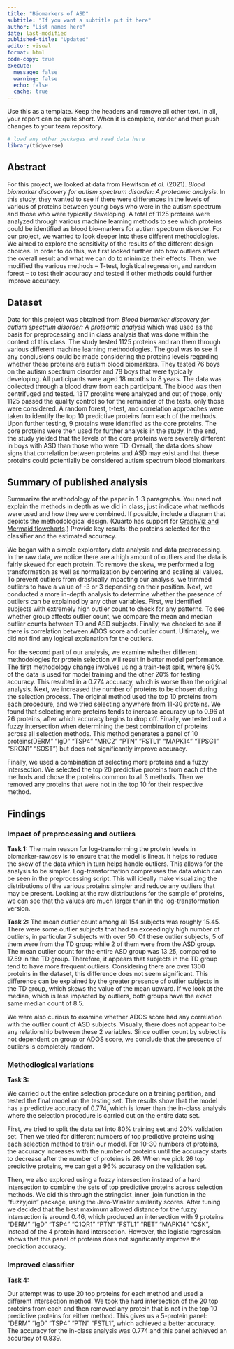 ```yaml
---
title: "Biomarkers of ASD"
subtitle: "If you want a subtitle put it here"
author: "List names here"
date: last-modified
published-title: "Updated"
editor: visual
format: html
code-copy: true
execute:
  message: false
  warning: false
  echo: false
  cache: true
---
```


Use this as a template. Keep the headers and remove all other text. In all, your report can be quite short. When it is complete, render and then push changes to your team repository.

```r
# load any other packages and read data here
library(tidyverse)
```

## Abstract

For this project, we looked at data from Hewitson *et al.* (2021). *Blood biomarker discovery for autism spectrum disorder: A proteomic analysis.* In this study, they wanted to see if there were differences in the levels of various of proteins between young boys who were in the autism spectrum and those who were typically developing. A total of 1125 proteins were analyzed through various machine learning methods to see which proteins could be identified as blood bio-markers for autism spectrum disorder. For our project, we wanted to look deeper into these different methodologies. We aimed to explore the sensitivity of the results of the different design choices. In order to do this, we first looked further into how outliers affect the overall result and what we can do to minimize their effects. Then, we modified the various methods -- T-test, logistical regression, and random forest -- to test their accuracy and tested if other methods could further improve accuracy.

## Dataset

Data for this project was obtained from *Blood biomarker discovery for autism spectrum disorder: A proteomic analysis* which was used as the basis for preprocessing and in class analysis that was done within the context of this class. The study tested 1125 proteins and ran them through various different machine learning methodologies. The goal was to see if any conclusions could be made considering the proteins levels regarding whether these proteins are autism blood biomarkers. They tested 76 boys on the autism spectrum disorder and 78 boys that were typically developing. All participants were aged 18 months to 8 years. The data was collected through a blood draw from each participant. The blood was then centrifuged and tested. 1317 proteins were analyzed and out of those, only 1125 passed the quality control so for the remainder of the tests, only those were considered. A random forest, t-test, and correlation approaches were taken to identify the top 10 predictive proteins from each of the methods. Upon further testing, 9 proteins were identified as the core proteins. The core proteins were then used for further analysis in the study. In the end, the study yielded that the levels of the core proteins were severely different in boys with ASD than those who were TD. Overall, the data does show signs that correlation between proteins and ASD may exist and that these proteins could potentially be considered autism spectrum blood biomarkers.

## Summary of published analysis

Summarize the methodology of the paper in 1-3 paragraphs. You need not explain the methods in depth as we did in class; just indicate what methods were used and how they were combined. If possible, include a diagram that depicts the methodological design. (Quarto has support for [GraphViz and Mermaid flowcharts](https://quarto.org/docs/authoring/diagrams.html).) Provide key results: the proteins selected for the classifier and the estimated accuracy.

We began with a simple exploratory data analysis and data preprocessing. In the raw data, we notice there are a high amount of outliers and the data is fairly skewed for each protein. To remove the skew, we performed a log transformation as well as normalization by centering and scaling all values. To prevent outliers from drastically impacting our analysis, we trimmed outliers to have a value of -3 or 3 depending on their position. Next, we conducted a more in-depth analysis to determine whether the presence of outliers can be explained by any other variables. First, we identified subjects with extremely high outlier count to check for any patterns. To see whether group affects outlier count, we compare the mean and median outlier counts between TD and ASD subjects. Finally, we checked to see if there is correlation between ADOS score and outlier count. Ultimately, we did not find any logical explanation for the outliers.

For the second part of our analysis, we examine whether different methodologies for protein selection will result in better model performance. The first methodology change involves using a train-test split, where 80% of the data is used for model training and the other 20% for testing accuracy. This resulted in a 0.774 accuracy, which is worse than the original analysis. Next, we increased the number of proteins to be chosen during the selection process. The original method used the top 10 proteins from each procedure, and we tried selecting anywhere from 11-30 proteins. We found that selecting more proteins tends to increase accuracy up to 0.96 at 26 proteins, after which accuracy begins to drop off. Finally, we tested out a fuzzy intersection when determining the best combination of proteins across all selection methods. This method generates a panel of 10 proteins(DERM" "IgD" "TSP4" "MRC2" "PTN" "FSTL1" "MAPK14" "TPSG1" "SRCN1" "SOST") but does not significantly improve accuracy.

Finally, we used a combination of selecting more proteins and a fuzzy intersection. We selected the top 20 predictive proteins from each of the methods and chose the proteins common to all 3 methods. Then we removed any proteins that were not in the top 10 for their respective method.

## Findings


### Impact of preprocessing and outliers

**Task 1:** The main reason for log-transforming the protein levels in biomarker-raw.csv is to ensure that the model is linear. It helps to reduce the skew of the data which in turn helps handle outliers. This allows for the analysis to be simpler. Log-transformation compresses the data which can be seen in the preprocessing script. This will ideally make visualizing the distributions of the various proteins simpler and reduce any outliers that may be present. Looking at the raw distributions for the sample of proteins, we can see that the values are much larger than in the log-transformation version.

**Task 2:** The mean outlier count among all 154 subjects was roughly 15.45. There were some outlier subjects that had an exceedingly high number of outliers, in particular 7 subjects with over 50. Of these outlier subjects, 5 of them were from the TD group while 2 of them were from the ASD group. The mean outlier count for the entire ASD group was 13.25, compared to 17.59 in the TD group. Therefore, it appears that subjects in the TD group tend to have more frequent outliers. Considering there are over 1300 proteins in the dataset, this difference does not seem significant. This difference can be explained by the greater presence of outlier subjects in the TD group, which skews the value of the mean upward. If we look at the median, which is less impacted by outliers, both groups have the exact same median count of 8.5.

We were also curious to examine whether ADOS score had any correlation with the outlier count of ASD subjects. Visually, there does not appear to be any relationship between these 2 variables. Since outlier count by subject is not dependent on group or ADOS score, we conclude that the presence of outliers is completely random.

### Methodlogical variations

**Task 3:**

We carried out the entire selection procedure on a training partition, and tested the final model on the testing set. The results show that the model has a predictive accuracy of 0.774, which is lower than the in-class analysis where the selection procedure is carried out on the entire data set.

First, we tried to split the data set into $80\%$ training set and $20\%$ validation set. Then we tried for different numbers of top predictive proteins using each selection method to train our model. For 10-30 numbers of proteins, the accuracy increases with the number of proteins until the accuracy starts to decrease after the number of proteins is 26. When we pick 26 top predictive proteins, we can get a $96\%$ accuracy on the validation set.

Then, we also explored using a fuzzy intersection instead of a hard intersection to combine the sets of top predictive proteins across selection methods. We did this through the stringdist_inner_join function in the "fuzzyjoin" package, using the Jaro-Winkler similarity scores. After tuning we decided that the best maximum allowed distance for the fuzzy intersection is around 0.46, which produced an intersection with 9 proteins "DERM" "IgD" "TSP4" "C1QR1" "PTN" "FSTL1" "RET" "MAPK14" "CSK", instead of the 4 protein hard intersection. However, the logistic regression shows that this panel of proteins does not significantly improve the prediction accuracy.

### Improved classifier

**Task 4:**

Our attempt was to use 20 top proteins for each method and used a different intersection method. We took the hard intersection of the 20 top proteins from each and then removed any protein that is not in the top 10 predictive proteins for either method. This gives us a 5-protein panel: "DERM" "IgD" "TSP4" "PTN" "FSTL1", which achieved a better accuracy. The accuracy for the in-class analysis was 0.774 and this panel achieved an accuracy of 0.839.
